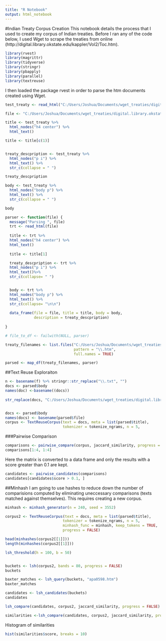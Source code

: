 ```yaml
---
title: "R Notebook"
output: html_notebook
---
```

#Indian Treaty Corpus Creation
This notebook details the process that I used to create my corpus of Indian treaties. Before I ran any of the code below, I used Wget to scrape the treaties from online (http://digital.library.okstate.edu/kappler/Vol2/Toc.htm). 

```r
library(rvest)
library(magrittr)
library(tidyverse)
library(stringr)
library(pbapply)
library(parallel)
library(textreuse)

```
I then loaded the package rvest in order to parse the htm documents created using Wget.
```r
test_treaty <- read_html("C:/Users/Joshua/Documents/wget_treaties/digital.library.okstate.edu/kappler/Vol2/treaties/apa0598.htm")

file <- "C:/Users/Joshua/Documents/wget_treaties/digital.library.okstate.edu/kappler/Vol2/treaties/apa0598.htm"
```

```r
title <- test_treaty %>%
  html_nodes("h4 center") %>%
  html_text()

title <- title[c(1)] 


treaty_descpription <- test_treaty %>%
  html_nodes("p i") %>%
  html_text() %>% 
  str_c(collapse = " ")

treaty_descpription

body <- test_treaty %>%
  html_nodes("body p") %>%
  html_text() %>% 
  str_c(collapse = " ")

body


```

```r
parser <- function(file) {
  message("Parsing ", file)
  trt <- read_html(file) 
   
  title <- trt %>%
  html_nodes("h4 center") %>%
  html_text()
  
  title <- title[1]

  treaty_descpription <- trt %>%
  html_nodes("p i") %>%
  html_text()%>%
  str_c(collapse= " ")


  body <- trt %>%
  html_nodes("body p") %>%
  html_text() %>%
  str_c(collapse= "\n\n")
  
  data_frame(file = file, title = title, body = body,
             description = treaty_descpription)
  
}
```

```r
# file_to_df <- failwith(NULL, parser)

treaty_filenames <- list.files("C:/Users/Joshua/Documents/wget_treaties/digital.library.okstate.edu/kappler/Vol2/treaties/",
                               pattern = "\\.htm",
                               full.names = TRUE)

parsed <- map_df(treaty_filenames, parser)


```

##Text Reuse Exploraiton
```r
n <- basename(f) %>% stringr::str_replace("\\.txt", "")
docs <- parsed$body
names(doc) <-basename((docs)) 
                        
str_replace(docs, "C:/Users/Joshua/Documents/wget_treaties/digital.library.okstate.edu/kappler/Vol2/treaties/", " ")


docs <- parsed$body
names(docs) <- basename(parsed$file)
corpus <- TextReuseCorpus(text = docs, meta = list(parsed$title),
                          tokenizer = tokenize_ngrams, n = 5,                                               progress = FALSE)
```
###Pairwise Comparison
```r

comparisons <- pairwise_compare(corpus, jaccard_similarity, progress = FALSE)
comparisons[1:4, 1:4]


```
Here the matrix is converted to a data frame and only the results with a score greater than 0.1 are kept. 

```r
candidates <- pairwise_candidates(comparisons)
candidates[candidates$score > 0.1, ]


```

##Minhash
I am going to use hashes to reduce down the number of comparisions computed by eliminating uneccessary comparisons (texts matched against themselves). This requires creating a new corpus.  
```r

minhash <- minhash_generator(n = 240, seed = 3552)

corpus2 <- TextReuseCorpus(text = docs, meta = list(parsed$title),
                          tokenizer = tokenize_ngrams, n = 5,
                          minhash_func = minhash, keep_tokens = TRUE,
                          progress = FALSE)

```
```r

head(minhashes(corpus2[[1]]))
length(minhashes(corpus2[[1]]))
```
```r
lsh_threshold(h = 100, b = 50)


buckets <- lsh(corpus2, bands = 80, progress = FALSE)
buckets
```
```r
baxter_matches <- lsh_query(buckets, "apa0598.htm")
baxter_matches

candidates <- lsh_candidates(buckets)
candidates
```
```r
lsh_compare(candidates, corpus2, jaccard_similarity, progress = FALSE)

similarities <-lsh_compare(candidates, corpus2, jaccard_similarity, progress = FALSE)
```

Histogram of similarities
```r
hist(similarities$score, breaks = 10) 


```




